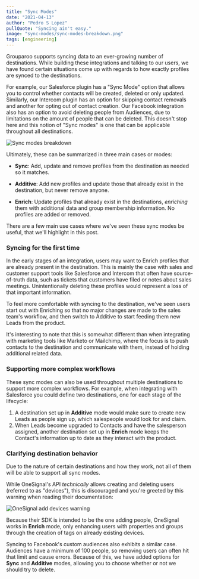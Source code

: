 ```yaml
---
title: "Sync Modes"
date: "2021-04-13"
author: "Pedro S Lopez"
pullQuote: "Syncing ain't easy."
image: "sync-modes/sync-modes-breakdown.png"
tags: [engineering]
---
```


Grouparoo supports syncing data to an ever-growing number of destinations. While building these integrations and talking to our users, we have found certain situations come up with regards to how exactly profiles are synced to the destinations.

For example, our Salesforce plugin has a "Sync Mode" option that allows you to control whether contacts will be created, deleted or only updated. Similarly, our Intercom plugin has an option for skipping contact removals and another for opting out of contact creation. Our Facebook integration also has an option to avoid deleting people from Audiences, due to limitations on the amount of people that can be deleted. This doesn't stop here and this notion of "Sync modes" is one that can be applicable throughout all destinations.

<Image
  centered
  alt="Sync modes breakdown"
  src="sync-modes/sync-modes-breakdown.png"
  width={2019}
  height={996}
/>

Ultimately, these can be summarized in three main cases or modes:

- **Sync**: Add, update and remove profiles from the destination as needed so it
  matches.

- **Additive**: Add new profiles and update those that already exist in
  the destination, but never remove anyone.

- **Enrich**: Update profiles that already
  exist in the destinations, _enriching_ them with additional data and group membership
  information. No profiles are added or removed.

There are a few main use cases where we've seen these sync modes be useful, that we'll highlight in this post.

### Syncing for the first time

In the early stages of an integration, users may want to Enrich profiles that are already present in the destination. This is mainly the case with sales and customer support tools like Salesforce and Intercom that often have source-of-truth data, such as tickets that customers have filed or notes about sales meetings. Unintentionally deleting these profiles would represent a loss of that important information.

To feel more comfortable with syncing to the destination, we've seen users start out with Enriching so that no major changes are made to the sales team's workflow, and then switch to Additive to start feeding them new Leads from the product.

It's interesting to note that this is somewhat different than when integrating with marketing tools like Marketo or Mailchimp, where the focus is to push contacts to the destination and communicate with them, instead of holding additional related data.

### Supporting more complex workflows

These sync modes can also be used throughout multiple destinations to support more complex workflows. For example, when integrating with Salesforce you could define two destinations, one for each stage of the lifecycle:

1. A destination set up in **Additive** mode would make sure to create new Leads as people sign up, which salespeople would look for and claim.
2. When Leads become upgraded to Contacts and have the salesperson assigned, another destination set up in **Enrich** mode keeps the Contact's information up to date as they interact with the product.

### Clarifying destination behavior

Due to the nature of certain destinations and how they work, not all of them will be able to support all sync modes.

While OneSignal's API _technically_ allows creating and deleting users (referred to as "devices"), this is discouraged and you're greeted by this warning when reading their documentation:

<Image
  centered
  alt="OneSignal add devices warning"
  src="sync-modes/onesignal-warning.png"
  width={674}
  height={250}
/>

Because their SDK is intended to be the one adding people, OneSignal works in **Enrich** mode, only enhancing users with properties and groups through the creation of tags on already existing devices.

Syncing to Facebook's custom audiences also exhibits a similar case. Audiences have a minimum of 100 people, so removing users can often hit that limit and cause errors. Because of this, we have added options for **Sync** and **Additive** modes, allowing you to choose whether or not we should try to delete.
